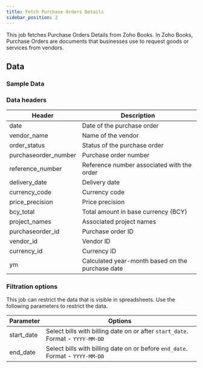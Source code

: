 ```yaml
---
title: Fetch Purchase Orders Details
sidebar_position: 2
---
```


This job fetches Purchase Orders Details from Zoho Books. In Zoho Books, Purchase Orders are documents that businesses use to request goods or services from vendors. 

<AddJob
  template="gsheet_zoho_books_db_get_purchase_orders_details"
/>

## Data

### Sample Data

<Gsheet
  src="https://docs.google.com/spreadsheets/d/1-gX-uq5YrTW-6gQJYM-mNXitEOfJLTiQCvPtV8CR1Yc/edit#gid=1427436477"
/>


### Data headers

| Header               | Description                                       |
|----------------------|---------------------------------------------------|
| date                 | Date of the purchase order                        |
| vendor_name          | Name of the vendor                                |
| order_status         | Status of the purchase order                      |
| purchaseorder_number | Purchase order number                             |
| reference_number     | Reference number associated with the order        |
| delivery_date        | Delivery date                                     |
| currency_code        | Currency code                                     |
| price_precision      | Price precision                                   |
| bcy_total            | Total amount in base currency (BCY)               |
| project_names        | Associated project names                          |
| purchaseorder_id     | Purchase order ID                                 |
| vendor_id            | Vendor ID                                         |
| currency_id          | Currency ID                                       |
| ym                   | Calculated year-month based on the purchase date  |



### Filtration options

This job can restrict the data that is visible in spreadsheets. Use the following parameters to restrict the data.

| Parameter | Options |
|----|----|
| start_date | Select bills with billing date on or after `start_date`. Format - `YYYY-MM-DD` |
| end_date | Select bills with billing date on or before `end_date`. Format - `YYYY-MM-DD` |



<!---
## Others

### Similar jobs

Similar sort of data can be achieved by using get accounting transaction job and filtering it by invoice type. 

### Reports that use this job

Here are some of the report templates that use this job: 
-->
